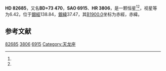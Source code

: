 {{Starbox begin
| name = HD 82685
}}
{{Starbox observe
| epoch = [[J2000.0|J2000.0]]
| constell = {{星座名待查}}<ref name=SIMBAD>{{cite web
 | url=http://simbad.u-strasbg.fr/simbad/sim-id?Ident=HR+3806
 | title=Pulsating variable Star
 | publisher=Centre de Données astronomiques de Strasbourg
 | work=SIMBAD
 | accessdate=2012-07-13
 | archive-date=2016-03-19
 | archive-url=https://web.archive.org/web/20160319015701/http://simbad.u-strasbg.fr/simbad/sim-id?Ident=HR+3806
 | dead-url=no
 }}</ref><ref name=DATA>{{cite web
 | url=http://vizier.u-strasbg.fr/viz-bin/VizieR-5?-out.add=.&-source=5050&-corr=PK=HR&-out.max=9999&HR=3806
 | title=VizieR Detailed Page
 | accessdate=2012-07-13
 | archive-date=2019-02-16
 | archive-url=https://web.archive.org/web/20190216121301/http://vizier.u-strasbg.fr/viz-bin/VizieR-5?-out.add=.&-source=5050&-corr=PK=HR&-out.max=9999&HR=3806
 | dead-url=no
 }}</ref>
| 星官 = 
| ra = {{RA|9|37|56.2}}<ref name=SIMBAD /><ref name=DATA />
| dec = {{DEC|+73|4|50}}<ref name=SIMBAD /><ref name=DATA />
| appmag_v = 6.42<ref name=SIMBAD /><ref name=DATA />
}}
{{Starbox character
| class = F2V+F1V<ref name=SIMBAD /><ref name=DATA />
| b-v = <ref name=SIMBAD /><ref name=DATA />
| u-b = <ref name=SIMBAD /><ref name=DATA />
| r-i = <ref name=SIMBAD /><ref name=DATA />
| variable = 
}}
{{Starbox astrometry
| radial_v = 
| prop_mo_ra = 0
| parallax = 0.017
| p_error =
}}
{{Starbox catalog
| names =BD+73 470，[[SAO星表|SAO]] 6915，[[HD星表|HD]] 82685，[[HR星表|HR]] 3806}}
{{Starbox reference |Simbad=HR+3806}}
{{Starbox end}}

'''HD 82685'''，又名'''BD+73 470'''，'''SAO 6915'''、'''HR 3806'''，是一颗恒星<ref name=SIMBAD /><ref name=DATA />，视星等为6.42，位于[[銀道座標系|銀經]]138.84，[[銀道座標系|銀緯]]37.47，其[[B1900.0|B1900.0]]坐标为赤經{{RA|9|28|23.5}}，赤緯{{DEC|+73|37.47|39}}。

== 参考文献 ==
{{reflist}}

{{star-stub}}

[[Category:HD和HDE天體|82685]]
[[Category:HR天體|3806]]
[[Category:SAO天體|6915]]
[[Category:天龙座|Category:天龙座]]